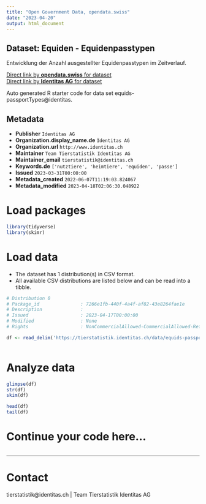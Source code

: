 ```yaml
---
title: "Open Government Data, opendata.swiss"
date: "2023-04-20"
output: html_document
---
```


## Dataset: Equiden - Equidenpasstypen

Entwicklung der Anzahl ausgestellter Equidenpasstypen im Zeitverlauf.

[Direct link by **opendata.swiss** for dataset](https://opendata.swiss/de/dataset/equiden-equidenpasstypen)<br>
[Direct link by **Identitas AG** for dataset](https://tierstatistik.identitas.ch/)

Auto generated R starter code for data set equids-passportTypes@identitas.

## Metadata

- **Publisher** `Identitas AG`
- **Organization.display_name.de** `Identitas AG`
- **Organization.url** `http://www.identitas.ch`
- **Maintainer** `Team Tierstatistik Identitas AG`
- **Maintainer_email** `tierstatistik@identitas.ch`
- **Keywords.de** `['nutztiere', 'heimtiere', 'equiden', 'passe']`
- **Issued** `2023-03-31T00:00:00`
- **Metadata_created** `2022-06-07T11:19:03.824067`
- **Metadata_modified** `2023-04-18T02:06:30.048922`


# Load packages

```r

library(tidyverse)
library(skimr)

```

# Load data

-   The dataset has 1 distribution(s) in CSV format.
-   All available CSV distributions are listed below and can be read into a tibble.

```r

# Distribution 0
# Package_id               : 7266e1fb-440f-4a4f-af82-43e8264fae1e
# Description              : 
# Issued                   : 2023-04-17T00:00:00
# Modified                 : None
# Rights                   : NonCommercialAllowed-CommercialAllowed-ReferenceRequired

df <- read_delim('https://tierstatistik.identitas.ch/data/equids-passportTypes.csv')



```

# Analyze data

```r

glimpse(df)
str(df)
skim(df)

head(df)
tail(df)

```

# Continue your code here...

```r

```

------------------------------------------------------------------------

# Contact

tierstatistik@identitas.ch | Team Tierstatistik Identitas AG
